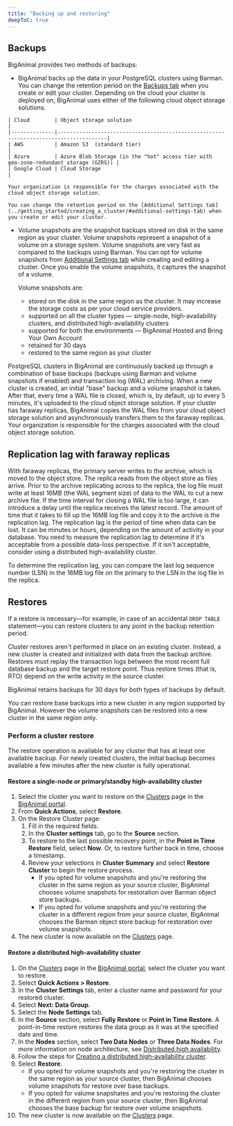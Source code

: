 ```yaml
---
title: "Backing up and restoring"
deepToC: true
---
```


## Backups 

BigAnimal provides two methods of backups:

-    BigAnimal backs up the data in your PostgreSQL clusters using Barman. You can change the retention period on the [Backups tab](../getting_started/creating_a_cluster/#additional-settings-tab) when you create or edit your cluster. Depending on the cloud your cluster is deployed on, BigAnimal uses either of the following cloud object storage solutions.
  
    | Cloud        | Object storage solution                                                              | 
    |--------------|--------------------------------------------------------------------------------------|
    | AWS          | Amazon S3  (standard tier)                                                           |
    | Azure        | Azure Blob Storage (in the "hot" access tier with geo-zone-redundant storage (GZRS)) |
    | Google Cloud | Cloud Storage                                                                        |

    Your organization is responsible for the charges associated with the cloud object storage solution.

    You can change the retention period on the [Additional Settings tab](../getting_started/creating_a_cluster/#additional-settings-tab) when you create or edit your cluster. 
    
-   Volume snapshots are the snapshot backups stored on disk in the same region as your cluster. Volume snapshots represent a snapshot of a volume on a storage system. Volume snapshots are very fast as compared to the backups using Barman. You can opt for volume snapshots from [Additional Settings tab](../getting_started/creating_a_cluster/#additional-settings-tab) while creating and editing a cluster. Once you enable the volume snapshots, it captures the snapshot of a volume.

    Volume snapshots are:
    - stored on the disk in the same region as the cluster. It may increase the storage costs as per your cloud service providers.
    - supported on all the cluster types &mdash; single-node, high-availability clusters, and distributed high-availability clusters 
    - supported for both the environments &mdash; BigAnimal Hosted and Bring Your Own Account
    - retained for 30 days
    - restored to the same region as your cluster

PostgreSQL clusters in BigAnimal are continuously backed up through a combination of base backups (backups using Barman and volume snapshots if enabled) and transaction log (WAL) archiving. When a new cluster is created, an initial "base" backup and a volume snapshot is taken. After that, every time a WAL file is closed, which is, by default, up to every 5 minutes, it's uploaded to the cloud object storage solution. If your cluster has faraway replicas, BigAnimal copies the WAL files from your cloud object storage solution and asynchronously transfers them to the faraway replicas. Your organization is responsible for the charges associated with the cloud object storage solution.

## Replication lag with faraway replicas 

With faraway replicas, the primary server writes to the archive, which is moved to the object store. The replica reads from the object store as files arrive. Prior to the archive replicating across to the replica, the log file must write at least 16MB (the WAL segment size) of data to the WAL to cut a new archive file. If the time interval for closing a WAL file is too large, it can introduce a delay until the replica receives the latest record. The amount of time that it takes to fill up the 16MB log file and copy it to the archive is the replication lag. The replication lag is the period of time when data can be lost. It can be minutes or hours, depending on the amount of activity in your database. You need to measure the replication lag to determine if it's acceptable from a possible data-loss perspective. If it isn't acceptable, consider using a distributed high-availability cluster. 

To determine the replication lag, you can compare the last log sequence number (LSN) in the 16MB log file on the primary to the LSN in the log file in the replica.  

## Restores

If a restore is necessary&mdash;for example, in case of an accidental `DROP TABLE` statement&mdash;you can restore clusters to any point in the backup retention period.

Cluster restores aren't performed in place on an existing cluster. Instead, a new cluster is created and initialized with data from the backup archive. Restores must replay the transaction logs between the most recent full database backup and the target restore point. Thus restore times (that is, RTO) depend on the write activity in the source cluster.

BigAnimal retains backups for 30 days for both types of backups by default. 

You can restore base backups into a new cluster in any region supported by BigAnimal. However the volume snapshots can be restored into a new cluster in the same region only.

### Perform a cluster restore

The restore operation is available for any cluster that has at least one available backup. For newly created clusters, the initial backup becomes available a few minutes after the new cluster is fully operational.

#### Restore a single-node or primary/standby high-availability cluster

1.  Select the cluster you want to restore on the [Clusters](https://portal.biganimal.com/clusters) page in the [BigAnimal portal](https://portal.biganimal.com). 
1.  From **Quick Actions**, select **Restore**.
1.  On the Restore Cluster page: 
    1.  Fill in the required fields.
    1.  In the **Cluster settings** tab, go to the **Source** section.
    1. To restore to the last possible recovery point, in the **Point in Time Restore** field, select **Now**. Or, to restore further back in time, choose a timestamp. 
    1.  Review your selections in **Cluster Summary** and select **Restore Cluster** to begin the restore process. 
        - If you opted for volume snapshots and you're restoring the cluster in the same region as your source cluster, BigAnimal chooses volume snapshots for restoration over Barman object store backups. 
        - If you opted for volume snapshots and you're restoring the cluster in a different region from your source cluster, BigAnimal chooses the Barman object store backup for restoration over volume snapshots.
1.  The new cluster is now available on the [Clusters](https://portal.biganimal.com/clusters) page.

#### Restore a distributed high-availability cluster

1. On the [Clusters](https://portal.biganimal.com/clusters) page in the [BigAnimal portal](https://portal.biganimal.com), select the cluster you want to restore.
1. Select **Quick Actions > Restore**.
1. In the **Cluster Settings** tab, enter a cluster name and password for your restored cluster. 
1. Select **Next: Data Group**. 
1. Select the **Node Settings** tab. 
1. In the **Source** section, select **Fully Restore** or **Point in Time Restore**. A point-in-time restore restores the data group as it was at the specified date and time. 
1. In the **Nodes** section, select **Two Data Nodes** or **Three Data Nodes**. For more information on node architecture, see [Distributed high availability](/biganimal/latest/overview/02_high_availability/distributed_highavailability/).
1. Follow the steps for [Creating a distributed high-availability cluster](../getting_started/creating_a_cluster/creating_a_dha_cluster/). 
1. Select **Restore**.
   - If you opted for volume snapshots and you're restoring the cluster in the same region as your source cluster, then BigAnimal chooses volume snapshots for restore over base backups. 
   - If you opted for valume snapshates and you're restoring the cluster in the different region from your source cluster, then BigAnimal chooses the base backup for restore over volume snapshots.
1. The new cluster is now available on the [Clusters](https://portal.biganimal.com/clusters) page.

